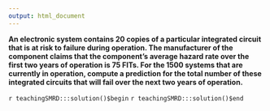 ```yaml
---
output: html_document
---
```


__An electronic system contains 20 copies of a particular integrated circuit that is at risk to failure during operation.  The manufacturer of the component claims that the component's average hazard rate over the first two years of operation is 75 FITs.  For the 1500 systems that are currently in operation, compute a prediction for the total number of these integrated circuits that will fail over the next two years of operation.__

`r teachingSMRD:::solution()$begin`
`r teachingSMRD:::solution()$end`

